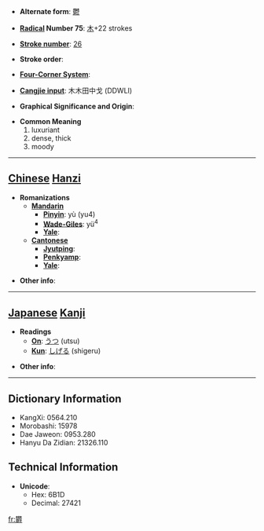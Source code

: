 * '''Alternate form''': [[鬱]]

* '''[[Wiktionary:Chinese radical index| Radical]] Number 75''': [[Wiktionary:Chinese radical index 木|木]]+22 strokes

* '''[[Wiktionary:Chinese total strokes index|Stroke number]]''': [[Wiktionary:Chinese total strokes index 26|26]]

* '''Stroke order''': 

* '''[[Wiktionary:Chinese four corner index|Four-Corner System]]''': 

* '''[[Wiktionary:Chinese Cangjie index|Cangjie input]]''': 木木田中戈 (DDWLI)

* '''Graphical Significance and Origin''': 

* '''Common Meaning'''
*#luxuriant
*# dense, thick
*# moody


----

== [[Chinese]] [[Hanzi]] ==

* '''Romanizations'''
** '''[[Mandarin]]'''
*** '''[[Pinyin]]''': yù (yu4)
*** '''[[Wade-Giles]]''': yü<sup>4</sup>
*** '''[[Yale]]''': 
** '''[[Cantonese]]'''
*** '''[[Jyutping]]''':
*** '''[[Penkyamp]]''': 
*** '''[[Yale]]''': 

* '''Other info''': 

----

== [[Japanese]] [[Kanji]] ==

* '''Readings'''
** '''[[On]]''': [[うつ]] (utsu)
** '''[[Kun]]''': [[しげる]] (shigeru)

* '''Other info''':  

----

== Dictionary Information ==

* KangXi: 0564.210
* Morobashi: 15978
* Dae Jaweon: 0953.280
* Hanyu Da Zidian: 21326.110

== Technical Information ==

* '''Unicode''':
** Hex: 6B1D
** Decimal: 27421

[[fr:欝]]